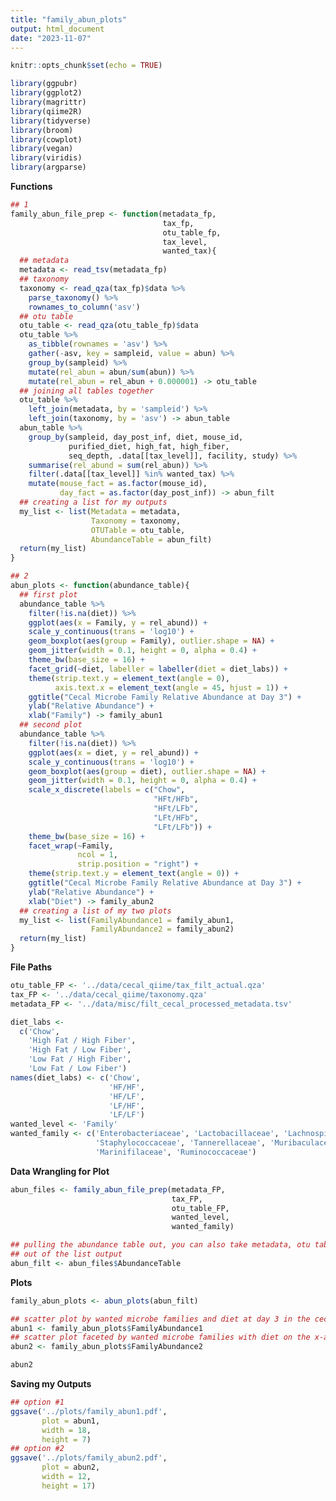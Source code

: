 ```yaml
---
title: "family_abun_plots"
output: html_document
date: "2023-11-07"
---
```


```r
knitr::opts_chunk$set(echo = TRUE)
```

```r
library(ggpubr)
library(ggplot2)
library(magrittr)
library(qiime2R)
library(tidyverse)
library(broom)
library(cowplot)
library(vegan)
library(viridis)
library(argparse)
```

**Functions**
```r
## 1
family_abun_file_prep <- function(metadata_fp,
                                  tax_fp,
                                  otu_table_fp,
                                  tax_level,
                                  wanted_tax){
  ## metadata
  metadata <- read_tsv(metadata_fp)
  ## taxonomy
  taxonomy <- read_qza(tax_fp)$data %>% 
    parse_taxonomy() %>% 
    rownames_to_column('asv')
  ## otu table 
  otu_table <- read_qza(otu_table_fp)$data
  otu_table %>% 
    as_tibble(rownames = 'asv') %>% 
    gather(-asv, key = sampleid, value = abun) %>% 
    group_by(sampleid) %>% 
    mutate(rel_abun = abun/sum(abun)) %>% 
    mutate(rel_abun = rel_abun + 0.000001) -> otu_table
  ## joining all tables together 
  otu_table %>% 
    left_join(metadata, by = 'sampleid') %>% 
    left_join(taxonomy, by = 'asv') -> abun_table
  abun_table %>% 
    group_by(sampleid, day_post_inf, diet, mouse_id, 
             purified_diet, high_fat, high_fiber, 
             seq_depth, .data[[tax_level]], facility, study) %>% 
    summarise(rel_abund = sum(rel_abun)) %>% 
    filter(.data[[tax_level]] %in% wanted_tax) %>% 
    mutate(mouse_fact = as.factor(mouse_id),
           day_fact = as.factor(day_post_inf)) -> abun_filt
  ## creating a list for my outputs
  my_list <- list(Metadata = metadata,
                  Taxonomy = taxonomy,
                  OTUTable = otu_table,
                  AbundanceTable = abun_filt)
  return(my_list)
}

## 2 
abun_plots <- function(abundance_table){
  ## first plot
  abundance_table %>%
    filter(!is.na(diet)) %>% 
    ggplot(aes(x = Family, y = rel_abund)) +
    scale_y_continuous(trans = 'log10') +
    geom_boxplot(aes(group = Family), outlier.shape = NA) +
    geom_jitter(width = 0.1, height = 0, alpha = 0.4) +
    theme_bw(base_size = 16) +
    facet_grid(~diet, labeller = labeller(diet = diet_labs)) +
    theme(strip.text.y = element_text(angle = 0),
          axis.text.x = element_text(angle = 45, hjust = 1)) +
    ggtitle("Cecal Microbe Family Relative Abundance at Day 3") +
    ylab("Relative Abundance") +
    xlab("Family") -> family_abun1
  ## second plot
  abundance_table %>%
    filter(!is.na(diet)) %>% 
    ggplot(aes(x = diet, y = rel_abund)) +
    scale_y_continuous(trans = 'log10') +
    geom_boxplot(aes(group = diet), outlier.shape = NA) +
    geom_jitter(width = 0.1, height = 0, alpha = 0.4) +
    scale_x_discrete(labels = c("Chow",
                                "HFt/HFb",
                                "HFt/LFb",
                                "LFt/HFb",
                                "LFt/LFb")) +
    theme_bw(base_size = 16) +
    facet_wrap(~Family,
               ncol = 1,
               strip.position = "right") +
    theme(strip.text.y = element_text(angle = 0)) +
    ggtitle("Cecal Microbe Family Relative Abundance at Day 3") +
    ylab("Relative Abundance") +
    xlab("Diet") -> family_abun2
  ## creating a list of my two plots
  my_list <- list(FamilyAbundance1 = family_abun1,
                  FamilyAbundance2 = family_abun2)
  return(my_list)
}
```

**File Paths**
```r
otu_table_FP <- '../data/cecal_qiime/tax_filt_actual.qza'
tax_FP <- '../data/cecal_qiime/taxonomy.qza'
metadata_FP <- '../data/misc/filt_cecal_processed_metadata.tsv'

diet_labs <- 
  c('Chow', 
    'High Fat / High Fiber', 
    'High Fat / Low Fiber', 
    'Low Fat / High Fiber', 
    'Low Fat / Low Fiber')
names(diet_labs) <- c('Chow', 
                      'HF/HF', 
                      'HF/LF', 
                      'LF/HF', 
                      'LF/LF')
wanted_level <- 'Family'
wanted_family <- c('Enterobacteriaceae', 'Lactobacillaceae', 'Lachnospiraceae', 'Enterococcaceae',
                   'Staphylococcaceae', 'Tannerellaceae', 'Muribaculaceae', 'Bacteroidaceae', 
                   'Marinifilaceae', 'Ruminococcaceae')
```

**Data Wrangling for Plot**
```r
abun_files <- family_abun_file_prep(metadata_FP,
                                    tax_FP,
                                    otu_table_FP,
                                    wanted_level,
                                    wanted_family)

## pulling the abundance table out, you can also take metadata, otu table, and taxonomic info
## out of the list output 
abun_filt <- abun_files$AbundanceTable
```

**Plots**
```r
family_abun_plots <- abun_plots(abun_filt)

## scatter plot by wanted microbe families and diet at day 3 in the cecum 
abun1 <- family_abun_plots$FamilyAbundance1
## scatter plot faceted by wanted microbe families with diet on the x-axis for visual comparisons by diet 
abun2 <- family_abun_plots$FamilyAbundance2

abun2
```


**Saving my Outputs**
```r
## option #1
ggsave('../plots/family_abun1.pdf',
       plot = abun1, 
       width = 18, 
       height = 7)
## option #2
ggsave('../plots/family_abun2.pdf',
       plot = abun2, 
       width = 12, 
       height = 17)
```

